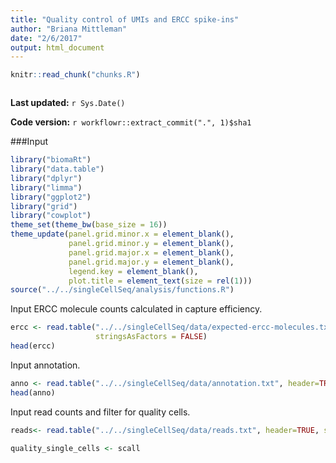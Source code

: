 ```yaml
---
title: "Quality control of UMIs and ERCC spike-ins"
author: "Briana Mittleman"
date: "2/6/2017"
output: html_document
---
```


```r
knitr::read_chunk("chunks.R")
```

```r
```

**Last updated:** `r Sys.Date()`

**Code version:** `r workflowr::extract_commit(".", 1)$sha1`

###Input
```r
library("biomaRt")
library("data.table")
library("dplyr")
library("limma")
library("ggplot2")
library("grid")
library("cowplot")
theme_set(theme_bw(base_size = 16))
theme_update(panel.grid.minor.x = element_blank(),
             panel.grid.minor.y = element_blank(),
             panel.grid.major.x = element_blank(),
             panel.grid.major.y = element_blank(),
             legend.key = element_blank(),
             plot.title = element_text(size = rel(1)))
source("../../singleCellSeq/analysis/functions.R")
```

Input ERCC molecule counts calculated in capture efficiency.  

```r
ercc <- read.table("../../singleCellSeq/data/expected-ercc-molecules.txt", header = TRUE,
                   stringsAsFactors = FALSE)
head(ercc)
```

Input annotation.  

```r
anno <- read.table("../../singleCellSeq/data/annotation.txt", header=TRUE, stringsAsFactors = FALSE)
head(anno)
```

Input read counts and filter for quality cells.  

```r
reads<- read.table("../../singleCellSeq/data/reads.txt", header=TRUE, stringsAsFactors = FALSE)

quality_single_cells <- scall 
```

